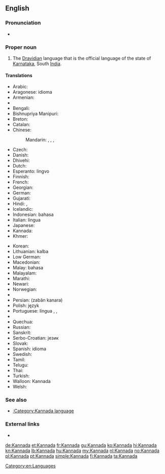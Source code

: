 {{also|kannada}}
==English==

===Pronunciation===
* {{audio|En-us-Kannada.ogg|Audio (US)}}

===Proper noun===
{{wikipedia|Kannada language}}
{{en-proper noun}}

# The [[Dravidian]] language that is the official language of the state of [[Karnataka]], South [[India]].

====Translations====
{{trans-top|language}}
* Arabic: {{t-|ar|الكانادا|f|tr=al-kanada}}
* Aragonese: idioma {{t-|an|canarés|xs=Aragonese}}
* Armenian: {{t-|hy|կաննադա|tr=kannada}}
* {{trreq|as}}
* Bengali: {{t-|bn|কন্নড় ভাষা|tr=kônnôŗô bhasha|sc=Beng|xs=Bengali}}
* Bishnupriya Manipuri: {{tø|bpy|কন্নড় ঠার|sc=Beng|tr=kannaṛa ṭhāra}}
* Breton: {{t-|br|kannadeg|xs=Breton}}
* Catalan: {{t-|ca|kanara}}
* Chinese:
*: Mandarin: {{t|cmn|卡納達語|sc=Hani}}, {{t|cmn|卡纳达语|tr=Kǎnàdá-yǔ|sc=Hani}}, {{t|cmn|坎那達語|sc=Hani}}, {{t|cmn|坎那达语|tr=Kǎnnàdá-yǔ|sc=Hani}}
* Czech: {{t-|cs|kannadština}}
* Danish: {{t-|da|kannada}}
* Dhivehi: {{t-|dv|ކައްނަޑާ|tr=ka‘naḍā}}
* Dutch: {{t+|nl|Kannada}}
* Esperanto: {{t-|eo|Kanara|xs=Esperanto}} lingvo
* Finnish: {{t+|fi|kannada}}
* French: {{t+|fr|kannada|m}}
* Georgian: {{t-|ka|კანადა|tr=kanada|sc=Geor|xs=Georgian}}
* German: {{t+|de|Kannada|n}}
* Gujarati: {{t+|gu|કન્નડ|sc=Gujr|xs=Gujarati}} {{t+|gu|ભાષા|sc=Gujr|xs=Gujarati}}
* Hindi: {{t+|hi|कन्नड|tr=kannaɖa|xs=Hindi}}, {{t-|hi|कन्नड़ भाषा|tr=kannaɖa bhāṣā|xs=Hindi}}
* Icelandic: {{t-|is|kanaríska}}
* Indonesian: bahasa {{t-|id|Kannada|xs=Indonesian}}
* Italian: lingua {{t-|it|kannada}}
* Japanese: {{t+|ja|カンナダ語|tr=Kannada-go}}
* Kannada: {{t+|kn|ಕನ್ನಡ|tr=kannaḍa|sc=Knda|xs=Kannada}}
* Khmer: {{t-|km|កន្នឌ|sc=Khmr}}
{{trans-mid}}
* Korean: {{t-|ko|칸나다어|tr=Kannada-eo|sc=Hang}}
* Lithuanian: {{t+|lt|kanadų|xs=Lithuanian}} kalba
* Low German: {{t-|nds|Kannada}}
* Macedonian: {{t-|mk|канада}}
* Malay: bahasa {{t-|ms|Kannada|xs=Malay}}
* Malayalam: {{t-|ml|കന്നഡ|sc=Mlym|xs=Malayalam}}
* Marathi: {{t-|mr|कन्नड|sc=Deva|xs=Marathi}} {{t+|mr|भाषा|sc=Deva|xs=Marathi|tr=kannaḍa bhāṣā}}
* Newari: {{tø|new|कन्नड|sc=Deva}} {{tø|new|भाषा|sc=Deva|tr=kannaḍa bhāṣā}}
* Norwegian: {{t-|no|kannada}}
* {{trreq|or}}
* Persian: {{fa-Arab|[[زبان کانارا]]}} (zabân kanara)
* Polish: język {{t-|pl|kannada}}
* Portuguese: língua {{t-|pt|canaresa}}, {{t-|pt|canará|m}}, {{t+|pt|canarês|m}}
* {{trreq|pa}}
* Quechua: {{t-|qu|kannada simi|xs=Quechua}}
* Russian: {{t+|ru|каннада|m|tr=kánnada}}
* Sanskrit: {{t-|sa|कन्नड|sc=Deva|tr=kannaḍa}}
* Serbo-Croatian: {{t|sh|канада|sc=Cyrl}} језик
* Slovak: {{t-|sk|kannadčina}}
* Spanish: idioma {{t-|es|canarés}}
* Swedish: {{t+|sv|kannada}}
* Tamil: {{t+|ta|கன்னடம்|xs=Tamil|tr=kaṉṉaṭam}}
* Telugu: {{t+|te|కన్నడ భాష|tr=kannaḍa bhāṣa}}
* Thai: {{t-|th|ภาษากันนาดา|tr=paasăa gannaadaa}}
* Turkish: {{t-|tr|Kannada}} {{t-|tr|dili}}
* Walloon: Kannada
* Welsh: {{t-|cy|kannada|xs=Welsh}}
{{trans-bottom}}

===See also===
{{interwiktionary|code=kn}}
* [[:Category:Kannada language]]

===External links===
* {{ISO 639|link=Ethnologue|1code=kn|code=kan}}

[[Category:en:Languages]]

[[de:Kannada]]
[[et:Kannada]]
[[fr:Kannada]]
[[gu:Kannada]]
[[ko:Kannada]]
[[hi:Kannada]]
[[kn:Kannada]]
[[lb:Kannada]]
[[hu:Kannada]]
[[my:Kannada]]
[[nl:Kannada]]
[[no:Kannada]]
[[pl:Kannada]]
[[pt:Kannada]]
[[simple:Kannada]]
[[fi:Kannada]]
[[ta:Kannada]]